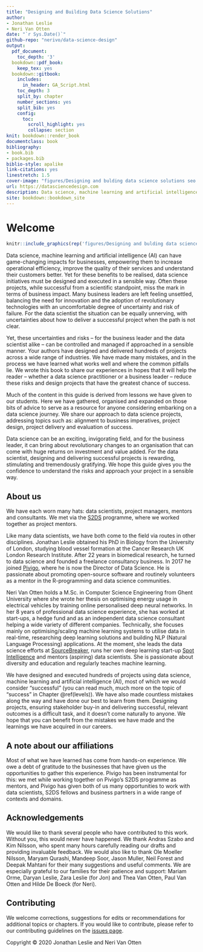 ```yaml
--- 
title: "Designing and Building Data Science Solutions"
author:
- Jonathan Leslie
- Neri Van Otten
date: "`r Sys.Date()`"
github-repo: "nerivo/data-science-design"
output:
  pdf_document:
    toc_depth: '3'
  bookdown::pdf_book:
    keep_tex: yes
  bookdown::gitbook:
    includes:
      in_header: GA_Script.html
    toc_depth: 3
    split_by: chapter
    number_sections: yes
    split_bib: yes
    config:
      toc:
        scroll_highlight: yes
        collapse: section
knit: bookdown::render_book
documentclass: book
bibliography:
- book.bib
- packages.bib
biblio-style: apalike
link-citations: yes
linestretch: 1.5
cover-image: "figures/Designing and bulding data science solutions seo.jpg"
url: https://datasciencedesign.com
description: Data science, machine learning and artificial intelligence (AI) can have game-changing impacts for businesses, empowering them to increase operational efficiency, improve the quality of their services and understand their customers better. Yet for these benefits to be realised, data science initiatives must be designed and executed in a sensible way. Often these projects, while successful from a scientific standpoint, miss the mark in terms of business impact. Many business leaders are left feeling unsettled, balancing the need for innovation and the adoption of revolutionary technologies with an uncomfortable degree of uncertainty and risk of failure. For the data scientist the situation can be equally unnerving, with uncertainties about how to deliver a successful project when the path is not clear. Yet, these uncertainties and risks -- for the business leader and the data scientist alike -- can be controlled and managed if approached in a sensible manner. Your authors have designed and delivered hundreds of projects across a wide range of industries. We have made many mistakes, and in the process we have learned what works well and where the common pitfalls lie. We wrote this book to share our experiences in hopes that it will help the reader -- whether a data science practitioner or a business leader -- reduce these risks and design projects that have the greatest chance of success. Much of the content in this guide is derived from lessons we have given to our students. Here we have gathered, organised and expanded on those bits of advice to serve as a resource for anyone considering embarking on a data science journey. We share our approach to data science projects, addressing topics such as alignment to business imperatives, project design, project delivery and evaluation of success. Data science can be an exciting, invigorating field, and for the business leader, it can bring about revolutionary changes to an organisation that can come with huge returns on investment and value added. For the data scientist, designing and delivering successful projects is rewarding, stimulating and tremendously gratifying. We hope this guide gives you the confidence to understand the risks and approach your project in a sensible way. 
site: bookdown::bookdown_site
---
```


# Welcome {-}

```r
knitr::include_graphics(rep('figures/Designing and bulding data science solutions seo.jpg', 1))
```

Data science, machine learning and artificial intelligence (AI) can have game-changing impacts for businesses, empowering them to increase operational efficiency, improve the quality of their services and understand their customers better. Yet for these benefits to be realised, data science initiatives must be designed and executed in a sensible way. Often these projects, while successful from a scientific standpoint, miss the mark in terms of business impact. Many business leaders are left feeling unsettled, balancing the need for innovation and the adoption of revolutionary technologies with an uncomfortable degree of uncertainty and risk of failure. For the data scientist the situation can be equally unnerving, with uncertainties about how to deliver a successful project when the path is not clear. 

Yet, these uncertainties and risks -- for the business leader and the data scientist alike -- can be controlled and managed if approached in a sensible manner. Your authors have designed and delivered hundreds of projects across a wide range of industries. We have made many mistakes, and in the process we have learned what works well and where the common pitfalls lie. We wrote this book to share our experiences in hopes that it will help the reader -- whether a data science practitioner or a business leader -- reduce these risks and design projects that have the greatest chance of success. 

Much of the content in this guide is derived from lessons we have given to our students. Here we have gathered, organised and expanded on those bits of advice to serve as a resource for anyone considering embarking on a data science journey. We share our approach to data science projects, addressing topics such as: alignment to business imperatives, project design, project delivery and evaluation of success. 

Data science can be an exciting, invigorating field, and for the business leader, it can bring about revolutionary changes to an organisation that can come with huge returns on investment and value added. For the data scientist, designing and delivering successful projects is rewarding, stimulating and tremendously gratifying. We hope this guide gives you the confidence to understand the risks and approach your project in a sensible way. 


## About us {-}
We have each worn many hats: data scientists, project managers, mentors and consultants. We met via the [S2DS](http://www.s2ds.org/){target="_blank"} programme, where we worked together as project mentors. 

Like many data scientists, we have both come to the field via routes in other disciplines. Jonathan Leslie obtained his PhD in Biology from the University of London, studying blood vessel formation at the Cancer Research UK London Research Institute. After 22 years in biomedical research, he turned to data science and founded a freelance consultancy business. In 2017 he joined [Pivigo](https://www.pivigo.com){target="_blank"}, where he is now the Director of Data Science. He is passionate about promoting open-source software and routinely volunteers as a mentor in the R-programming and data science communities.

Neri Van Otten holds a M.Sc. in Computer Science Engineering from Ghent University where she wrote her thesis on optimising energy usage in electrical vehicles by training online personalised deep neural networks. In her 8 years of professional data science experience, she has worked at start-ups, a hedge fund and as an independent data science consultant helping a wide variety of different companies. Technically, she focuses mainly on optimising/scaling machine learning systems to utilise data in real-time, researching deep learning solutions and building NLP (Natural Language Processing) applications. At the moment, she leads the data science efforts at [SourceBreaker](https://www.sourcebreaker.com/){target="_blank"}, runs her own deep learning start-up [Spot Intelligence](https://www.spotintelligence.com/){target="_blank"} and mentors (aspiring) data scientists. She is passionate about diversity and education and regularly teaches machine learning.

We have designed and executed hundreds of projects using data science, machine learning and artificial intelligence (AI), most of which we would consider “successful” (you can read much, much more on the topic of “success” in Chapter \@ref(levels)). We have also made countless mistakes along the way and have done our best to learn from them. Designing projects, ensuring stakeholder buy-in and delivering successful, relevant outcomes is a difficult task, and it doesn’t come naturally to anyone. We hope that you can benefit from the mistakes we have made and the learnings we have acquired in our careers. 

## A note about our affiliations {-}
Most of what we have learned has come from hands-on experience. We owe a debt of gratitude to the businesses that have given us the opportunities to gather this experience. Pivigo has been instrumental for this: we met while working together on Pivigo’s S2DS programme as mentors, and Pivigo has given both of us many opportunities to work with data scientists, S2DS fellows and business partners in a wide range of contexts and domains. 

## Acknowledgements {-}
We would like to thank several people who have contributed to this work. Without you, this would never have happened. We thank Andras Szabo and Kim Nilsson, who spent many hours carefully reading our drafts and providing invaluable feedback. We would also like to thank Ole Moeller Nilsson, Maryam Qurashi, Mandeep Soor, Jason Muller, Neil Forest and Deepak Mahtani for their many suggestions and useful comments. We are especially grateful to our families for their patience and support: Mariam Orme, Daryan Leslie, Zara Leslie (for Jon) and Thea Van Otten, Paul Van Otten and Hilde De Boeck (for Neri). 

## Contributing {-}
We welcome corrections, suggestions for edits or recommendations for additional topics or chapters. If you would like to contribute, please refer to our contributing guidelines on the [issues page](https://github.com/nerivo/data-science-design/issues){target='_blank'}.

Copyright &copy; 2020 Jonathan Leslie and Neri Van Otten
